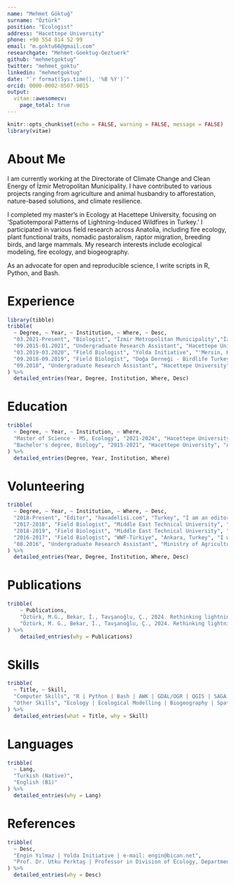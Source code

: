 ```yaml
---
name: "Mehmet Göktuğ"
surname: "Öztürk"
position: "Ecologist"
address: "Hacettepe University"
phone: +90 554 814 52 99
email: "m.goktu66@gmail.com"
researchgate: "Mehmet-Goektug-Oeztuerk"
github: "mehmetgoktug"
twitter: "mehmet_goktu"
linkedin: "mehmetgoktug"
date: "`r format(Sys.time(), '%B %Y')`"
orcid: 0000-0002-8507-9015
output: 
  vitae::awesomecv:
    page_total: true
---
```


```r
knitr::opts_chunk$set(echo = FALSE, warning = FALSE, message = FALSE)
library(vitae)
```

# About Me

I am currently working at the Directorate of Climate Change and Clean Energy of İzmir Metropolitan Municipality. I have contributed to various projects ranging from agriculture and animal husbandry to afforestation, nature-based solutions, and climate resilience.

I completed my master's in Ecology at Hacettepe University, focusing on 'Spatiotemporal Patterns of Lightning-Induced Wildfires in Turkey.' I participated in various field research across Anatolia, including fire ecology, plant functional traits, nomadic pastoralism, raptor migration, breeding birds, and large mammals. My research interests include ecological modeling, fire ecology, and biogeography. 

As an advocate for open and reproducible science, I write scripts in R, Python, and Bash.

# Experience

```r
library(tibble)
tribble(
  ~ Degree, ~ Year, ~ Institution, ~ Where, ~ Desc,
  "03.2021-Present", "Biologist", "İzmir Metropolitan Municipality","İzmir, Turkey", "I am working on climate resilience and nature based solutions - NBS in various projects, such as Interreg NEXT MED, Climaax, Urban Climate Resilience Program - UCRP at the Directorate of Climate Change and Clean Energy of İzmir Metropolitan Municipality. During my time at the muncipality, I worked ecological animal husbandry, agriculture, afforestation, landscape designing and nature based solutions - NBS in various projects, such as Mera İzmir, Başka Bir Tarım Mümkün, Bir Fidan Bir Dünya, Yaşayan Parklar and HORIZON (CARDIMED-Climate Adaptation and Resilience Demonstrated in the Mediterranean Region). I took an active role in collecting, processing and spatial analysis and modelling of the data.",
  "09.2015-01.2021", "Undergraduate Research Assistant", "Hacettepe University", "Ankara, Turkey", "I have worked as an undergraduate research assistant on fire ecology, seed germination and plant functional traits projects in the FEL (Functional Ecology Lab) at Hacettepe University with Çağatay Tavşanoğlu, Cansu Ülgen and Gökhan Ergan.",
  "03.2019-03.2020", "Field Biologist", "Yolda Initiative", "'Mersin, Karaman, Konya, Ankara', Turkey", "I worked from March 2019 to November 2019 as a field biologist in field study on pastoralist's goat herds in Mersin in the Nomadic Pastoralism Effects on Seed Dispersal Project. After the field studies, I worked on this project's lab works. The project was run with partnership Yolda Initiative and Hacettepe University.",
  "09.2018-09.2019", "Field Biologist", "Doğa Derneği - Birdlife Turkey", "Adana", "I worked as a birdwatcher on the Sarımazı Raptor Migration Count in the Egyptian Vulture New LIFE project (LIFE16 NAT/BG/000874).",
  "09.2018", "Undergraduate Research Assistant", "Hacettepe University", "Ankara", "I worked as a field study assistant in a research project on Quercus aucheri. We have worked in Aydın, Muğla and Antalya cities, almost all distribution range this species."
) %>% 
  detailed_entries(Year, Degree, Institution, Where, Desc)
```

# Education

```r
tribble(
  ~ Degree, ~ Year, ~ Institution, ~ Where,
  "Master of Science - MS, Ecology", "2021-2024", "Hacettepe University", "Ankara, Turkey",
  "Bachelor's degree, Biology", "2015-2021", "Hacettepe University", "Ankara, Turkey",
) %>% 
  detailed_entries(Degree, Year, Institution, Where)
```

# Volunteering

```r
tribble(
  ~ Degree, ~ Year, ~ Institution, ~ Where, ~ Desc,
  "2018-Present", "Editor", "havadelisi.com", "Turkey", "I am an editor in havadelisi.com and it's social media accounts.",
  "2017-2018", "Field Biologist", "Middle East Technical University", "Ankara, Turkey", "I was volunteer as birdwatcher in the Investigating the Biodiversity of Lake Eymir Area's Forest and Steppe Ecosystems and Determining Conservation Priority Zones Project in METU's Birdwatching Club(OKGT).",
  "2018-2019", "Field Biologist", "Middle East Technical University", "Ankara, Turkey", "I was volunteer as birdwatcher in the Searching for White-headed Duck (Oxyura leucocephala) Breeding and Wintering Grounds in Central Anatolia and Monitoring of Its Populations Project(Mohamed bin Zayed Species project number 182515710).",
  "2016-2017", "Field Biologist", "WWF-Türkiye", "Ankara, Turkey", "I was volunteer as a birdwatcher in the European Breeding Bird Atlas Project 2 (EBBA 2).",
  "08.2016", "Undergraduate Research Assistant", "Ministry of Agriculture and Forestry", "Bolu, Turkey", "I was volunteer as an assistant of wildlife biologist in the Impact of Anatolian Motorway on Large Mammals project with Ali Onur Sayar."
) %>% 
  detailed_entries(Year, Degree, Institution, Where, Desc)
```

# Publications

```r
tribble(
	~ Publications,
	"Öztürk, M.G., Bekar, İ., Tavşanoğlu, Ç., 2024. Rethinking lightning-induced fires: Spatial variability and implications for management policies. Forest Ecology and Management 572 122262. https://doi.org/10.1016/j.foreco.2024.122262",
	"Öztürk, M. G., Bekar, İ., Tavşanoğlu, Ç., 2024. Rethinking lightning-induced fires: Spatial variability and implications for management policies. In: Proceedings of the 10th Ecology and Evolutionary Biology Symposium, Çanakkale, Türkiye."
) %>%
	detailed_entries(why = Publications)

```

# Skills

```r
tribble(
  ~ Title, ~ Skill,
  "Computer Skills", "R | Python | Bash | AWK | GDAL/OGR | QGIS | SAGA GIS | GRASS GIS | GEE | ArcGIS | SQL | GIT | Office Programs | Markdown",
  "Other Skills", "Ecology | Ecological Modelling | Biogeography | Spatial Analysis | Remote Sensing | Data Analysis | Data Entry | Field Work | Birdwatching"
) %>%
  detailed_entries(what = Title, why = Skill)
```

# Languages

```r
tribble(
  ~ Lang,
  "Turkish (Native)",
  "English (B1)"
) %>%
  detailed_entries(why = Lang)
```


# References

```r
tribble(
  ~ Desc,
  "Engin Yılmaz | Yolda Initiative | e-mail: engin@bican.net",
  "Prof. Dr. Utku Perktaş | Professor in Division of Ecology, Department of Biology, Hacettepe University, Turkey | Research Associate in Division of Vertebrate Zoology, Department of Ornithology, American Museum of Natural History, USA | e-mail: perktas@hacettepe.edu.tr", "Prof. Dr. Çağatay Tavşanoğlu | Professor in Division of Ecology, Department of Biology, Hacettepe University, Turkey | e-mail: ctavsan@hacettepe.edu.tr", "Dr. İrem Tüfekcioğlu | Forest Ecologist | e-mail: iremtuf@gmail.com"
) %>%
  detailed_entries(why = Desc)
```


<!-- \ -->
<!-- \hspace*{70pt}{\labelitemi{}}&nbsp;&nbsp;Engin Yılmaz | Yolda Initiative | e-mail: [engin@bican.net](engin@bican.net) -->
<!-- \ -->
<!-- \hspace*{70pt}{\labelitemi{}}&nbsp;&nbsp;Prof. Dr. Utku Perktaş |\ -->
<!-- \hspace*{83pt}Professor in Division of Ecology, Department of Biology, \ -->
<!-- \hspace*{83pt}Hacettepe University, Turkey |\ -->
<!-- \hspace*{83pt}Research Associate in Division of Vertebrate Zoology, \ -->
<!-- \hspace*{83pt}Department of Ornithology, American Museum of Natural History, USA |\ -->
<!-- \hspace*{83pt}e-mail: perktas@hacettepe.edu.tr -->
<!-- \ -->
<!-- \hspace*{70pt}{\labelitemi{}}&nbsp;&nbsp;Prof. Dr. Çağatay Tavşanoğlu | Professor in Division of Ecology, \ -->
<!-- \hspace*{83pt}Department of Biology, Hacettepe University, Turkey |\ -->
<!-- \hspace*{83pt}e-mail: ctavsan@hacettepe.edu.tr -->
<!-- \hspace*{70pt}{\labelitemi{}}&nbsp;&nbsp;Dr. İrem Tüfekcioğlu | Forest Ecologist | e-mail: [iremtuf@gmail.com](iremtuf@gmail.com) -->

